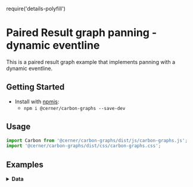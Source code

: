 require('details-polyfill')

# Paired Result graph panning - dynamic eventline

This is a paired result graph example that implements panning with a dynamic eventline.

## Getting Started

- Install with [npmjs](https://www.npmjs.com):
  - `npm i @cerner/carbon-graphs --save-dev`

## Usage
```js
import Carbon from '@cerner/carbon-graphs/dist/js/carbon-graphs.js';
import '@cerner/carbon-graphs/dist/css/carbon-graphs.css';
```

## Examples
<PairedResultGraphPanning />

<details>
<summary style={{ fontSize: 24 }}>
<b>Data</b>
</summary>

### Graph Config object
<GraphConfig />

### Data object
<DataObject />
</details>
